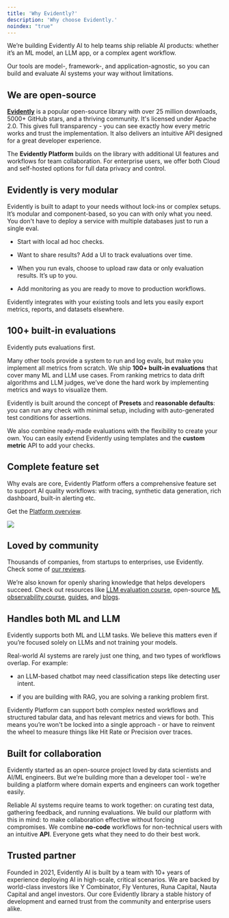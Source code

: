 ```yaml
---
title: 'Why Evidently?'
description: 'Why choose Evidently.'
noindex: "true"
---
```


We’re building Evidently AI to help teams ship reliable AI products: whether it’s an ML model, an LLM app, or a complex agent workflow.&#x20;

Our tools are model-, framework-, and application-agnostic, so you can build and evaluate AI systems your way without limitations.&#x20;

## We are open-source

[**Evidently**](https://github.com/evidentlyai/evidently) is a popular open-source library with over 25 million downloads, 5000+ GitHub stars, and a thriving community. It's licensed under Apache 2.0. This gives full transparency - you can see exactly how every metric works and trust the implementation. It also delivers an intuitive API designed for a great developer experience.

The **Evidently Platform** builds on the library with additional UI features and workflows for team collaboration. For enterprise users, we offer both Cloud and self-hosted options for full data privacy and control.

## Evidently is very modular 

Evidently is built to adapt to your needs without lock-ins or complex setups. It’s modular and component-based, so you can with only what you need. You don't have to deploy a service with multiple databases just to run a single eval.

* Start with local ad hoc checks. 

* Want to share results? Add a UI to track evaluations over time. 

* When you run evals, choose to upload raw data or only evaluation results. It’s up to you. 

* Add monitoring as you are ready to move to production workflows.

Evidently integrates with your existing tools and lets you easily export metrics, reports, and datasets elsewhere. 

## 100+ built-in evaluations

Evidently puts evaluations first. 

Many other tools provide a system to run and log evals, but make you implement all metrics from scratch. We ship **100+ built-in evaluations** that cover many ML and LLM use cases. From ranking metrics to data drift algorithms and LLM judges, we’ve done the hard work by implementing metrics and ways to visualize them.  

Evidently is built around the concept of **Presets** and **reasonable defaults**: you can run any check with minimal setup, including with auto-generated test conditions for assertions.

We also combine ready-made evaluations with the flexibility to create your own. You can easily extend Evidently using templates and the **custom metric** API to add your checks.

## Complete feature set&#x20;

Why evals are core, Evidently Platform offers a comprehensive feature set to support AI quality workflows: with tracing, synthetic data generation, rich dashboard, built-in alerting etc.

Get the [Platform overview](/docs/platform/overview).

![](/images/dashboard_llm_tabs.gif)

## Loved by community

Thousands of companies, from startups to enterprises, use Evidently. Check some of [our reviews](https://www.evidentlyai.com/reviews).

We’re also known for openly sharing knowledge that helps developers succeed. Check out resources like [LLM evaluation course](https://www.evidentlyai.com/llm-evaluations-course), open-source [ML observability course](https://www.evidentlyai.com/ml-observability-course), [guides](https://www.evidentlyai.com/mlops-guides), and [blogs](https://www.evidentlyai.com/blog).

## Handles both ML and LLM 

Evidently supports both ML and LLM tasks. We believe this matters even if you’re focused solely on LLMs and not training your models.

Real-world AI systems are rarely just one thing, and two types of workflows overlap. For example:

* an LLM-based chatbot may need classification steps like detecting user intent.

* if you are building with RAG, you are solving a ranking problem first.

Evidently Platform can support both complex nested workflows and structured tabular data, and has relevant metrics and views for both. This means you’re won't be locked into a single approach - or have to reinvent the wheel to measure things like Hit Rate or Precision over traces.

## Built for collaboration

Evidently started as an open-source project loved by data scientists and AI/ML engineers. But we’re building more than a developer tool - we’re building a platform where domain experts and engineers can work together easily.

Reliable AI systems require teams to work together: on curating test data, gathering feedback, and running evaluations. We build our platform with this in mind: to make collaboration effective without forcing compromises. We combine **no-code** workflows for non-technical users with an intuitive **API**. Everyone gets what they need to do their best work.

## Trusted partner 

Founded in 2021, Evidently AI is built by a team with 10+ years of experience deploying AI in high-scale, critical scenarios. We are backed by world-class investors like Y Combinator, Fly Ventures, Runa Capital, Nauta Capital and angel investors. Our core Evidently library a stable history of development and earned trust from the community and enterprise users alike.